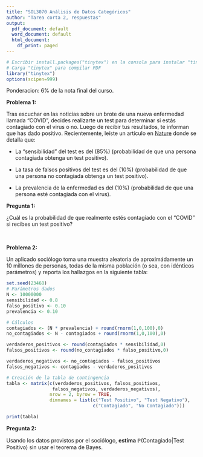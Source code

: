 ```yaml
---
title: "SOL3070 Análisis de Datos Categóricos"
author: "Tarea corta 2, respuestas"
output:
  pdf_document: default
  word_document: default
  html_document:
    df_print: paged
---
```


```r
# Escribir install.packages("tinytex") en la consola para instalar "tinytex"
# Carga "tinytex" para compilar PDF
library("tinytex")
options(scipen=999)
```

Ponderacion: $6\%$ de la nota final del curso.

**Problema 1:**

Tras escuchar en las noticias sobre un brote de una nueva enfermedad llamada "COVID", decides realizarte un test para determinar si estás contagiado con el virus o no. Luego de recibir tus resultados, te informan que has dado positivo. Recientemente, leíste un artículo en [Nature](https://www.nature.com) donde se detalla que:

- La "sensibilidad" del test es del \(85\%\) (probabilidad de que una persona contagiada obtenga un test positivo).

- La tasa de falsos positivos del test es del \(10\%\) (probabilidad de que una persona no contagiada obtenga un test positivo).

- La prevalencia de la enfermedad es del \(10\%\) (probabilidad de que una persona esté contagiada con el virus).


**Pregunta 1:**

¿Cuál es la probabilidad de que realmente estés contagiado con el "COVID" si recibes un test positivo?


<br>



**Problema 2:**

Un aplicado sociólogo toma una muestra aleatoria de aproximádamente un 10 millones de personas, todas de la misma población (o sea, con idénticos parámetros) y reporta los hallazgos en la siguiente tabla:


```r
set.seed(23468)
# Parámetros dados
N <- 10000000
sensibilidad <- 0.8
falso_positivo <- 0.10
prevalencia <- 0.10

# Cálculos
contagiados <- (N * prevalencia) + round(rnorm(1,0,100),0)
no_contagiados <- N - contagiados + round(rnorm(1,0,100),0)

verdaderos_positivos <- round(contagiados * sensibilidad,0)
falsos_positivos <- round(no_contagiados * falso_positivo,0)

verdaderos_negativos <- no_contagiados - falsos_positivos
falsos_negativos <- contagiados - verdaderos_positivos

# Creación de la tabla de contingencia
tabla <- matrix(c(verdaderos_positivos, falsos_positivos,
                 falsos_negativos, verdaderos_negativos),
                nrow = 2, byrow = TRUE,
                dimnames = list(c("Test Positivo", "Test Negativo"),
                                c("Contagiado", "No Contagiado")))

print(tabla)
```


**Pregunta 2:**

Usando los datos provistos por el sociólogo, **estima** $\mathbb{P}(\text{Contagiado} | \text{Test Positivo})$ sin usar el teorema de Bayes.




